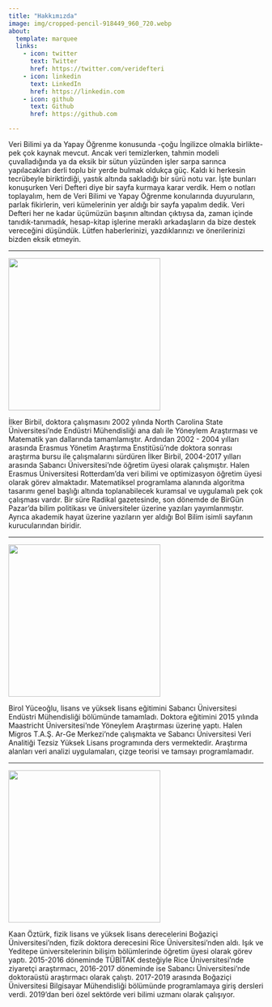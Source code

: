 ```yaml
---
title: "Hakkımızda"
image: img/cropped-pencil-918449_960_720.webp
about:
  template: marquee
  links:
    - icon: twitter
      text: Twitter
      href: https://twitter.com/veridefteri
    - icon: linkedin
      text: LinkedIn
      href: https://linkedin.com
    - icon: github
      text: Github
      href: https://github.com

---
```


Veri Bilimi ya da Yapay Öğrenme konusunda -çoğu İngilizce olmakla birlikte- pek çok kaynak mevcut. Ancak veri temizlerken, tahmin modeli çuvalladığında ya da eksik bir sütun yüzünden işler sarpa sarınca yapılacakları derli toplu bir yerde bulmak oldukça güç. Kaldı ki herkesin tecrübeyle biriktirdiği, yastık altında sakladığı bir sürü notu var. İşte bunları konuşurken Veri Defteri diye bir sayfa kurmaya karar verdik. Hem o notları toplayalım, hem de Veri Bilimi ve Yapay Öğrenme konularında duyuruların, parlak fikirlerin, veri kümelerinin yer aldığı bir sayfa yapalım dedik. Veri Defteri her ne kadar üçümüzün başının altından çıktıysa da, zaman içinde tanıdık-tanımadık, hesap-kitap işlerine meraklı arkadaşların da bize destek vereceğini düşündük. Lütfen haberlerinizi, yazdıklarınızı ve önerilerinizi bizden eksik etmeyin.

----

::: {layout-ncol=2}
![](img/ilker.webp){fig-align="right"  width=300}


İlker Birbil, doktora çalışmasını 2002 yılında North Carolina State Üniversitesi’nde Endüstri Mühendisliği ana dalı ile Yöneylem Araştırması ve Matematik yan dallarında tamamlamıştır. Ardından 2002 - 2004 yılları arasında Erasmus Yönetim Araştırma Enstitüsü’nde doktora sonrası araştırma bursu ile çalışmalarını sürdüren İlker Birbil, 2004-2017 yılları arasında Sabancı Üniversitesi’nde öğretim üyesi olarak çalışmıştır. Halen Erasmus Üniversitesi Rotterdam'da veri bilimi ve optimizasyon öğretim üyesi olarak görev almaktadır. Matematiksel programlama alanında algoritma tasarımı genel başlığı altında toplanabilecek kuramsal ve uygulamalı pek çok çalışması vardır. Bir süre Radikal gazetesinde, son dönemde de BirGün Pazar'da bilim politikası ve üniversiteler üzerine yazıları yayımlanmıştır. Ayrıca akademik hayat üzerine yazıların yer aldığı Bol Bilim isimli sayfanın kurucularından biridir.
:::

----

::: {layout-ncol=2}
![](img/birol.webp){fig-align="right"  width=300}

Birol Yüceoğlu, lisans ve yüksek lisans eğitimini Sabancı Üniversitesi Endüstri Mühendisliği bölümünde tamamladı. Doktora eğitimini 2015 yılında Maastricht Üniversitesi'nde Yöneylem Araştırması üzerine yaptı. Halen Migros T.A.Ş. Ar-Ge Merkezi'nde çalışmakta ve Sabancı Üniversitesi Veri Analitiği Tezsiz Yüksek Lisans programında ders vermektedir. Araştırma alanları veri analizi uygulamaları, çizge teorisi ve tamsayı programlamadır.
:::

----

::: {layout-ncol=2}

![](img/kaan.webp){fig-align="right"  width=300}

Kaan Öztürk, fizik lisans ve yüksek lisans derecelerini Boğaziçi Üniversitesi'nden, fizik doktora derecesini Rice Üniversitesi'nden aldı. Işık ve Yeditepe üniversitelerinin bilişim bölümlerinde öğretim üyesi olarak görev yaptı. 2015-2016 döneminde TÜBİTAK desteğiyle Rice Üniversitesi'nde ziyaretçi araştırmacı, 2016-2017 döneminde ise Sabancı Üniversitesi'nde doktoraüstü araştırmacı olarak çalıştı. 2017-2019 arasında Boğaziçi Üniversitesi Bilgisayar Mühendisliği bölümünde programlamaya giriş dersleri verdi. 2019'dan beri özel sektörde veri bilimi uzmanı olarak çalışıyor.
:::